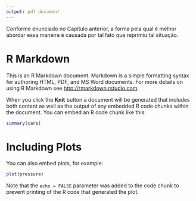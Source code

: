 ```yaml
---
output: pdf_document
---
```


Conforme enunciado no Capítulo anterior, a forma pela qual é melhor abordar essa maneira é causada por tal fato que reprimiu tal situação. 

# R Markdown

This is an R Markdown document. Markdown is a simple formatting syntax for authoring HTML, PDF, and MS Word documents. For more details on using R Markdown see <http://rmarkdown.rstudio.com>.

When you click the **Knit** button a document will be generated that includes both content as well as the output of any embedded R code chunks within the document. You can embed an R code chunk like this:

```r
summary(cars)
```

# Including Plots

You can also embed plots, for example:

```r
plot(pressure)
```

Note that the `echo = FALSE` parameter was added to the code chunk to prevent printing of the R code that generated the plot.

